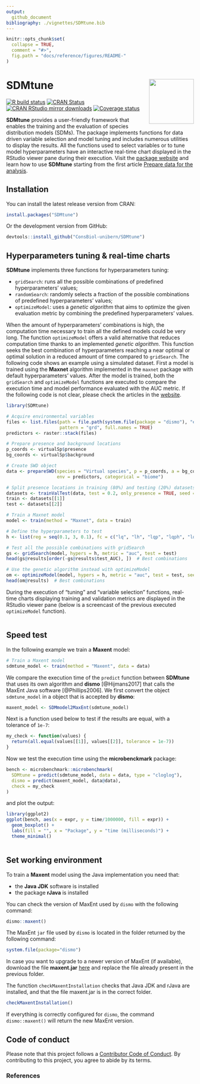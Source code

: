 ```yaml
---
output:
  github_document
bibliography: ./vignettes/SDMtune.bib
---
```


<!-- README.md is generated from README.Rmd. Please edit that file -->

```r
knitr::opts_chunk$set(
  collapse = TRUE,
  comment = "#>",
  fig.path = "docs/reference/figures/README-"
)
```

# SDMtune <img src="man/figures/logo.png" align="right" alt="" width="120" />
<!-- badges: start -->
[![R build status](https://github.com/ConsBiol-unibern/SDMtune/workflows/R-CMD-check/badge.svg)](https://github.com/ConsBiol-unibern/SDMtune/actions)
[![CRAN Status](https://www.r-pkg.org/badges/version-last-release/SDMtune)](https://cran.r-project.org/package=SDMtune)
[![CRAN RStudio mirror downloads](https://cranlogs.r-pkg.org/badges/grand-total/SDMtune)](https://www.r-pkg.org/pkg/SDMtune)
[![Coverage status](https://codecov.io/gh/ConsBiol-unibern/SDMtune/branch/master/graph/badge.svg)](https://codecov.io/github/ConsBiol-unibern/SDMtune?branch=master)
<!-- badges: end -->

**SDMtune** provides a user-friendly framework that enables the training and the evaluation of species distribution models (SDMs). The package implements functions for data driven variable selection and model tuning and includes numerous utilities to display the results. All the functions used to select variables or to tune model hyperparameters have an interactive real-time chart displayed in the RStudio viewer pane during their execution.
Visit the [package website](https://consbiol-unibern.github.io/SDMtune/) and learn how to use **SDMtune** starting from the first article [Prepare data for the analysis](https://consbiol-unibern.github.io/SDMtune/articles/prepare-data.html).

## Installation

You can install the latest release version from CRAN:

```r
install.packages("SDMtune")
```

Or the development version from GitHub:

```r
devtools::install_github("ConsBiol-unibern/SDMtune")
```

## Hyperparameters tuning & real-time charts

**SDMtune** implements three functions for hyperparameters tuning:

* `gridSearch`: runs all the possible combinations of predefined hyperparameters' values;
* `randomSearch`: randomly selects a fraction of the possible combinations of predefined hyperparameters' values;
* `optimizeModel`: uses a *genetic algorithm* that aims to optimize the given evaluation metric by combining the predefined hyperparameters' values.

When the amount of hyperparameters' combinations is high, the computation time necessary to train all the defined models could be very long. The function `optimizeModel` offers a valid alternative that reduces computation time thanks to an implemented *genetic algorithm*. This function seeks the best combination of hyperparameters reaching a near optimal or optimal solution in a reduced amount of time compared to `gridSearch`. The following code shows an example using a simulated dataset. First a model is trained using the **Maxnet** algorithm implemented in the `maxnet` package with default hyperparameters' values. After the model is trained, both the `gridSearch` and `optimizeModel` functions are executed to compare the execution time and model performance evaluated with the AUC metric. If the following code is not clear, please check the articles in the [website](https://consbiol-unibern.github.io/SDMtune/).

```r
library(SDMtune)

# Acquire environmental variables
files <- list.files(path = file.path(system.file(package = "dismo"), "ex"),
                    pattern = "grd", full.names = TRUE)
predictors <- raster::stack(files)

# Prepare presence and background locations
p_coords <- virtualSp$presence
bg_coords <- virtualSp$background

# Create SWD object
data <- prepareSWD(species = "Virtual species", p = p_coords, a = bg_coords,
                   env = predictors, categorical = "biome")

# Split presence locations in training (80%) and testing (20%) datasets
datasets <- trainValTest(data, test = 0.2, only_presence = TRUE, seed = 25)
train <- datasets[[1]]
test <- datasets[[2]]

# Train a Maxnet model
model <- train(method = "Maxnet", data = train)

# Define the hyperparameters to test
h <- list(reg = seq(0.1, 3, 0.1), fc = c("lq", "lh", "lqp", "lqph", "lqpht"))

# Test all the possible combinations with gridSearch
gs <- gridSearch(model, hypers = h, metric = "auc", test = test)
head(gs@results[order(-gs@results$test_AUC), ])  # Best combinations

# Use the genetic algorithm instead with optimizeModel
om <- optimizeModel(model, hypers = h, metric = "auc", test = test, seed = 4)
head(om@results)  # Best combinations
```

During the execution of "tuning" and "variable selection" functions, real-time charts displaying training and validation metrics are displayed in the RStudio viewer pane (below is a screencast of the previous executed `optimizeModel` function).

<div style="text-align: center"><img src="man/figures/realtime-chart.gif" alt="" /></div>

## Speed test

In the following example we train a **Maxent** model:
<!-- The next code is not evaluated because MaxEnt jar file is not bundled in the package and Github will not execute it! --> 
<!-- the plot is saved as an image in the man/figures folder --> 
```r
# Train a Maxent model
sdmtune_model <- train(method = "Maxent", data = data)
```

We compare the execution time of the `predict` function between **SDMtune** that uses its own algorithm and **dismo** [@Hijmans2017] that calls the MaxEnt Java software [@Phillips2006]. We first convert the object `sdmtune_model` in a object that is accepted by **dismo**:
```r
maxent_model <- SDMmodel2MaxEnt(sdmtune_model)
```

Next is a function used below to test if the results are equal, with a tolerance of `1e-7`:
```r
my_check <- function(values) {
  return(all.equal(values[[1]], values[[2]], tolerance = 1e-7))
}
```

Now we test the execution time using the **microbenckmark** package:
```r
bench <- microbenchmark::microbenchmark(
  SDMtune = predict(sdmtune_model, data = data, type = "cloglog"),
  dismo = predict(maxent_model, data@data),
  check = my_check
)
```

and plot the output:
```r
library(ggplot2)
ggplot(bench, aes(x = expr, y = time/1000000, fill = expr)) +
  geom_boxplot() +
  labs(fill = "", x = "Package", y = "time (milliseconds)") +
  theme_minimal()
```
<div style="text-align: center"><img src="man/figures/bench.png" alt="" /></div>

## Set working environment

To train a **Maxent** model using the Java implementation you need that:

* the **Java JDK** software is installed
* the package **rJava** is installed

You can check the version of MaxEnt used by `dismo` with the following command:

```r
dismo::maxent()
```

The MaxEnt `jar` file used by `dismo` is located in the folder returned by the following command:

```r
system.file(package="dismo")
```

In case you want to upgrade to a newer version of MaxEnt (if available), download the file **maxent.jar** [here](https://biodiversityinformatics.amnh.org/open_source/maxent/) and replace the file already present in the previous folder.

The function `checkMaxentInstallation` checks that Java JDK and rJava are installed, and that the file maxent.jar is in the correct folder.

```r
checkMaxentInstallation()
```

If everything is correctly configured for `dismo`, the command `dismo::maxent()` will return the new MaxEnt version.

## Code of conduct

Please note that this project follows a [Contributor Code of Conduct](https://consbiol-unibern.github.io/SDMtune/CODE_OF_CONDUCT.html). By contributing to this project, you agree to abide by its terms.

### References

